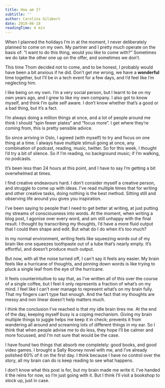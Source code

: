 ```yaml
---
title: How am I?
subtitle: ''
author: Carolina Gilabert
date: 2019-06-18
readingTime: 4 min
---
```


When I planned the holidays I’m in at the moment, I never deliberately planned to come on my own. My partner and I pretty much operate on the basis of: “I want to do this thing, would you like to come with?” Sometimes we do take the other one up on the offer, and sometimes we don’t.

This time Thom decided not to come, and to be honest, I probably would have been a bit anxious if he did. Don’t get me wrong, we have a **wonderful** time together, but I’ll be in a tech event for a few days, and I’d feel like I’m neglecting him.

I like being on my own. I’m a very social person, but I learnt to be on my own years ago, and I grew to like my own company. I also got to know myself, and think I’m quite self aware. I don’t know whether that’s a good or a bad thing, but it’s a fact.

I’m always doing a million things at once, and a lot of people around me think I should “spin fewer plates” and “focus more”. I get where they’re coming from, this is pretty sensible advice.

So since arriving in Oslo, I agreed (with myself) to try and focus on one thing at a time. I always have multiple stimuli going at once, any combination of podcast, reading, music, twitter. So for this week, I thought I’d try a bit of silence. So if I’m reading, no background music; if I’m walking, no podcasts.

It’s been less than 24 hours at this point, and I have to say I’m getting a bit overwhelmed at times.

I find creative endeavours hard. I don’t consider myself a creative person, and struggle to come up with ideas. I’ve read multiple times that for writing and other creative tasks, doing nothing is the best method. Sitting still and observing life around you gives you inspiration.

I’ve been saying to people that I need to get better at writing, at just putting my streams of consciousness into words. At the moment, when writing a blog post, I agonise over every word, and am still unhappy with the final result. I thought by transcribing my thoughts, I’d have a more fluid output that I could then shape and edit. But what do I do when it’s too much?

In my normal environment, writing feels like squeezing words out of my brain like one squeezes toothpaste out of a tube that’s nearly empty. It’s effortful, and doesn’t produce much output.

But now, with all the noise turned off, I can’t say it feels any easier. My brain feels like a hurricane of thoughts, and pinning down words is like trying to pluck a single leaf from the eye of the hurricane.

It feels counterintuitive to say that, as I’ve written all of this over the course of a single coffee, but I feel it only represents a fraction of what’s on my mind. I feel like I can’t ever manage to represent what’s on my brain fully. That my fingers can’t type fast enough. And the fact that my thoughts are messy and non linear doesn’t help matters much.

I think the conclusion I’ve reached is that my idle brain tires me. At the end of the day, keeping myself busy is a coping mechanism. Giving my brain multiple things to juggle helps me keep it in check; prevents it from wandering all around and screaming lots of different things in my ear. So I think that when people advise me to do less, they hope I’ll be calmer and more focussed, and I’m not sure that would be the case.

I have found two things that absorb me completely: good books, and good video games. I brought a Sally Rooney novel with me, and I’ve already polished 60% of it on the first day. I think because I have no control over the story, all my brain can do is keep reading to see what happens.

I don’t know what this post is for, but my brain made me write it. I’ve handed it the reins for now, so I’m just going with it. But I think I’ll visit a bookshop to stock up, just in case.
